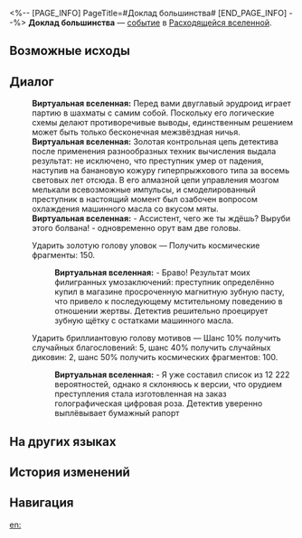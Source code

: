<%-- [PAGE_INFO]
PageTitle=#Доклад большинства#
[END_PAGE_INFO] --%>
{{Дополнить}}
{{ВВ Событие Инфобокс
|id                 = 24301
|Название           = 
|Изображение        = Событие ВВ Близнецы.png
|Испытание_в_вв     = 
|Испытание_в_рое    = 
|Испытание_в_зиш    = 
|Испытание_в_рв     = Неизвестно
|Испытание_в_облнеп = 
|Требования         = 
|Пред               = 
|След               = 
|Упоминания         = 
|Порядок            = 
|Порядок_рв         = 121
}}
'''Доклад большинства''' — [[Расходящаяся вселенная/События|событие]] в [[Расходящаяся вселенная|Расходящейся вселенной]].

==Возможные исходы==
{{Возможные исходы
|Выбор_1 = Ударить золотую голову уловок
|Результат_1 = Получить космические фрагменты: 150.

|Выбор_2 = Ударить бриллиантовую голову мотивов
|Результат_2 = Шанс 10% получить случайных благословений: 5, шанс 40% получить случайных диковин: 2, шанс 50% получить космических фрагментов: 100.
}}

==Диалог==
{{Диалог Начало}}
:'''Виртуальная вселенная:''' Перед вами двуглавый эрудроид играет партию в шахматы с самим собой. Поскольку его логические схемы делают противоречивые выводы, единственным решением может быть только бесконечная межзвёздная ничья.
:'''Виртуальная вселенная:''' Золотая контрольная цепь детектива после применения разнообразных техник вычисления выдала результат: не исключено, что преступник умер от падения, наступив на банановую кожуру гиперпрыжкового типа за восемь световых лет отсюда. В его алмазной цепи управления мозгом мелькали всевозможные импульсы, и смоделированный преступник в настоящий момент был озабочен вопросом охлаждения машинного масла со вкусом мяты.
:'''Виртуальная вселенная:''' - Ассистент, чего же ты ждёшь? Выруби этого болвана! - одновременно орут вам две головы.
:{{Диалог|Звезда}} Ударить золотую голову уловок &mdash; Получить космические фрагменты: 150.
::'''Виртуальная вселенная:''' - Браво! Результат моих филигранных умозаключений: преступник определённо купил в магазине просроченную магнитную зубную пасту, что привело к последующему мстительному поведению в отношении жертвы. Детектив решительно проецирует зубную щётку с остатками машинного масла.
:{{Диалог|Звезда}} Ударить бриллиантовую голову мотивов &mdash; Шанс 10% получить случайных благословений: 5, шанс 40% получить случайных диковин: 2, шанс 50% получить космических фрагментов: 100.
::'''Виртуальная вселенная:''' - Я уже составил список из 12 222 вероятностей, однако я склоняюсь к версии, что орудием преступления стала изготовленная на заказ голографическая цифровая роза. Детектив уверенно выплёвывает бумажный рапорт
{{Диалог Конец}}

==На других языках==
{{На других языках
|en   = Majority Report
|zhs  = 多数派报告
|zht  = 多數派報告
|ja   = {{Rubi|多数派報告|たすうはほうこく}}
|ko   = 다수의 의견
|es   = Informe mayoritario
|fr   = Majority Report
|ru   = Доклад большинства
|th   = รายงานโดยส่วนใหญ่
|vi   = Báo Cáo Số Đông
|de   = Mehrheitsbericht
|id   = Mayoritas Laporan
|pt   = Majority Report - A Velha Lei
}}

==История изменений==
{{История изменений|null}}

==Навигация==
{{События ВВ Навбокс}}

[[en:]]